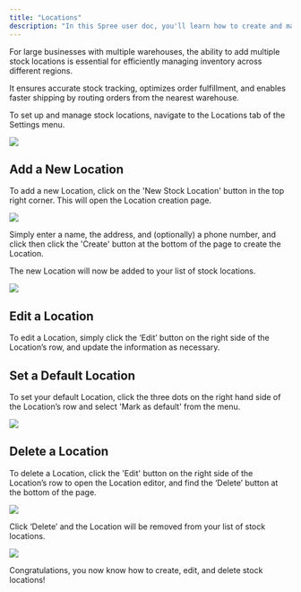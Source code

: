 ```yaml
---
title: "Locations"
description: "In this Spree user doc, you'll learn how to create and manage stock locations."
---
```


For large businesses with multiple warehouses, the ability to add multiple stock locations is essential for efficiently managing inventory across different regions. 

It ensures accurate stock tracking, optimizes order fulfillment, and enables faster shipping by routing orders from the nearest warehouse.

To set up and manage stock locations, navigate to the Locations tab of the Settings menu.

<img src="/docs/images/user/settings/locations/10.13.1Locations-NavigateToTab.png" />

## Add a New Location

To add a new Location, click on the 'New Stock Location' button in the top right corner. This will open the Location creation page.

<img src="/docs/images/user/settings/locations/10.13.2Locations-CreateaNewLocation.png" />

Simply enter a name, the address, and (optionally) a phone number, and click then click the 'Create' button at the bottom of the page to create the Location.

The new Location will now be added to your list of stock locations.

<img src="/docs/images/user/settings/locations/10.13.3Locations-LocationCreated.png" />

## Edit a Location

To edit a Location, simply click the ‘Edit’ button on the right side of the Location’s row, and update the information as necessary.

## Set a Default Location

To set your default Location, click the three dots on the right hand side of the Location’s row and select 'Mark as default' from the menu.

<img src="/docs/images/user/settings/locations/10.13.4Locations-SetDefaultLocation.png" />

## Delete a Location

To delete a Location, click the 'Edit' button on the right side of the Location’s row to open the Location editor, and find the ‘Delete’ button at the bottom of the page.

<img src="/docs/images/user/settings/locations/10.13.5Locations-DeleteLocation.png" />

Click ‘Delete’ and the Location will be removed from your list of stock locations.

<img src="/docs/images/user/settings/locations/10.13.6Locations-LocationDeleted.png" />

Congratulations, you now know how to create, edit, and delete stock locations!